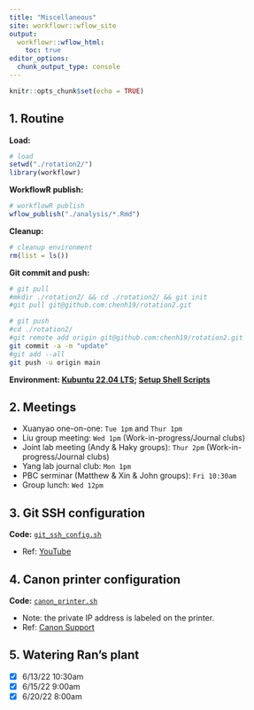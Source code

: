 ```yaml
---
title: "Miscellaneous"
site: workflowr::wflow_site
output:
  workflowr::wflow_html:
    toc: true
editor_options:
  chunk_output_type: console
---
```


```r
knitr::opts_chunk$set(echo = TRUE)
```

## 1. Routine

**Load:**

```r
# load
setwd("./rotation2/")
library(workflowr)
```

**WorkflowR publish:**

```r
# workflowR publish
wflow_publish("./analysis/*.Rmd")
```

**Cleanup:**

```r
# cleanup environment
rm(list = ls())
```

**Git commit and push:**

```bash
# git pull
#mkdir ./rotation2/ && cd ./rotation2/ && git init
#git pull git@github.com:chenh19/rotation2.git

# git push
#cd ./rotation2/
#git remote add origin git@github.com:chenh19/rotation2.git
git commit -a -m "update"
#git add --all
git push -u origin main
```

**Environment: [Kubuntu 22.04 LTS](https://kubuntu.org/); [Setup Shell Scripts](https://github.com/chenh19/MyWorkspace)**

## 2. Meetings

- Xuanyao one-on-one: ```Tue 1pm``` and ```Thur 1pm```
- Liu group meeting: ```Wed 1pm``` (Work-in-progress/Journal clubs)
- Joint lab meeting (Andy & Haky groups): ```Thur 2pm``` (Work-in-progress/Journal clubs)
- Yang lab journal club: ```Mon 1pm```
- PBC serminar (Matthew & Xin & John groups): ```Fri 10:30am```
- Group lunch: ```Wed 12pm```


## 3. Git SSH configuration

**Code:** [```git_ssh_config.sh```](https://raw.githubusercontent.com/chenh19/rotation2/main/code/0_prepare/git_ssh_config.sh)  

- Ref: [YouTube](https://youtu.be/YnSMYgIybFU)


## 4. Canon printer configuration

**Code:** [```canon_printer.sh```](https://raw.githubusercontent.com/chenh19/rotation2/main/code/0_prepare/canon_printer.sh)  

- Note: the private IP address is labeled on the printer.
- Ref: [Canon Support](https://www.usa.canon.com/internet/portal/us/home/support/details/printers/color-laser/color-imageclass-mf735cdw)


## 5. Watering Ran's plant

- [x] 6/13/22 10:30am
- [x] 6/15/22 9:00am
- [x] 6/20/22 8:00am

